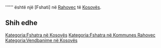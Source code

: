 {{Fshat në 
 | Emri                = Miđanska Mahala
 | Emri (Rasa dhanore) = 
 | Figura              = 
 | Shteti              = Kosovës
 | Komuna              = Rahovec
 | Kodi postar         = 
 | Sipërfaqja          = 
 | Popullsia           = 0
 | Regj. i popullsisë  = 
 | Dend. e popullsisë  = 
 | Faqja zyrtare       = 
 <!--- Koordinatat ----> 
 | Gjerësia            = 42.6781
 | Gjatësia            = 21.01044
 | Lartësia            = 
}}
'''''' është një [Fshati] në [[ Rahovec ]] të [[ Kosovës ]].

<!-- == Gjeografia == -->
<!-- == Historia == -->
<!-- == Demografia == -->
== Shih edhe ==
{{Komuna Rahovec}}
{{Kosovo-Administrata-Cung}}

[[Kategoria:Fshatra në Kosovës]]
[[Kategoria:Fshatra në Kommunes Rahovec]]
[[Kategoria:Vendbanime në Kosovës]]